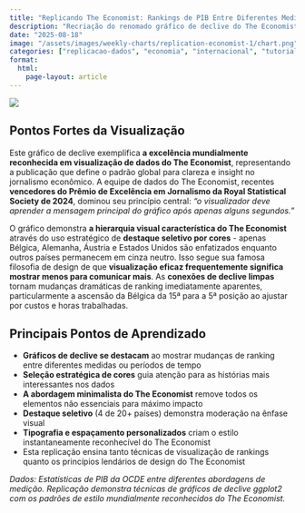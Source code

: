 ```yaml
---
title: "Replicando The Economist: Rankings de PIB Entre Diferentes Medidas"
description: "Recriação do renomado gráfico de declive do The Economist mostrando como rankings de PIB de países mudam entre diferentes abordagens de medição usando ggplot2"
date: "2025-08-18"
image: "/assets/images/weekly-charts/replication-economist-1/chart.png"
categories: ["replicacao-dados", "economia", "internacional", "tutorial-visualizacao"]
format:
  html:
    page-layout: article
---
```


![](/assets/images/weekly-charts/replication-economist-1/chart.png){fig-align="center"}

## Pontos Fortes da Visualização

Este gráfico de declive exemplifica **a excelência mundialmente reconhecida em visualização de dados do The Economist**, representando a publicação que define o padrão global para clareza e insight no jornalismo econômico. A equipe de dados do The Economist, recentes **vencedores do Prêmio de Excelência em Jornalismo da Royal Statistical Society de 2024**, dominou seu princípio central: *"o visualizador deve aprender a mensagem principal do gráfico após apenas alguns segundos."*

O gráfico demonstra **a hierarquia visual característica do The Economist** através do uso estratégico de **destaque seletivo por cores** - apenas Bélgica, Alemanha, Áustria e Estados Unidos são enfatizados enquanto outros países permanecem em cinza neutro. Isso segue sua famosa filosofia de design de que **visualização eficaz frequentemente significa mostrar menos para comunicar mais**. As **conexões de declive limpas** tornam mudanças dramáticas de ranking imediatamente aparentes, particularmente a ascensão da Bélgica da 15ª para a 5ª posição ao ajustar por custos e horas trabalhadas.

## Principais Pontos de Aprendizado

- **Gráficos de declive se destacam** ao mostrar mudanças de ranking entre diferentes medidas ou períodos de tempo
- **Seleção estratégica de cores** guia atenção para as histórias mais interessantes nos dados
- **A abordagem minimalista do The Economist** remove todos os elementos não essenciais para máximo impacto
- **Destaque seletivo** (4 de 20+ países) demonstra moderação na ênfase visual
- **Tipografia e espaçamento personalizados** criam o estilo instantaneamente reconhecível do The Economist
- Esta replicação ensina tanto técnicas de visualização de rankings quanto os princípios lendários de design do The Economist

*Dados: Estatísticas de PIB da OCDE entre diferentes abordagens de medição. Replicação demonstra técnicas de gráficos de declive ggplot2 com os padrões de estilo mundialmente reconhecidos do The Economist.*
